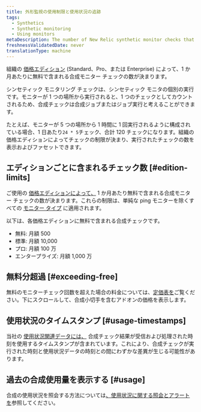```yaml
---
title: 外形監視の使用制限と使用状況の追跡
tags:
  - Synthetics
  - Synthetic monitoring
  - Using monitors
metaDescription: The number of New Relic synthetic monitor checks that are included per month with each pricing edition.
freshnessValidatedDate: never
translationType: machine
---
```


組織の [価格エディション](/docs/accounts/accounts-billing/new-relic-one-pricing-billing/new-relic-one-pricing-billing/#editions) (Standard、Pro、または Enterprise) によって、1 か月あたりに無料で含まれる合成モニター チェックの数が決まります。

シンセティック モニタリング チェックは、シンセティック モニタの個別の実行です。モニターが 1 つの場所から実行されると、1 つのチェックとしてカウントされるため、合成チェックは合成ジョブまたはジョブ実行と考えることができます。

たとえば、モニターが 5 つの場所から 1 時間に 1 回実行されるように構成されている場合、1 日あたり`24 * 5`チェック、合計 120 チェックになります。組織の価格エディションによってチェックの制限が決まり、実行されたチェックの数を表示およびファセットできます。

## エディションごとに含まれるチェック数 [#edition-limits]

ご使用の [価格エディションによって、](/docs/accounts/accounts-billing/new-relic-one-pricing-billing/new-relic-one-pricing-billing/#editions) 1 か月あたり無料で含まれる合成モニター チェックの数が決まります。これらの制限は、単純な ping モニターを除くすべての [モニター タイプ](/docs/synthetics/synthetic-monitoring/getting-started/types-synthetic-monitors) に適用されます。

以下は、各価格エディションに無料で含まれる合成チェックです。

* 無料: 月額 500
* 標準: 月額 10,000
* プロ: 月額 100 万
* エンタープライズ: 月額 1,000 万

## 無料分超過 [#exceeding-free]

無料のモニターチェック回数を超えた場合の料金については、[定価表を](/docs/licenses/license-information/usage-plans/new-relic-usage-plan/#list-price)ご覧ください。下にスクロールして、合成小切手を含むアドオンの価格を表示します。

## 使用状況のタイムスタンプ [#usage-timestamps]

当社の [使用状況関連データには、](/docs/accounts/accounts-billing/new-relic-one-pricing-billing/usage-queries-alerts) 合成チェック結果が受信および処理された時刻を使用するタイムスタンプが含まれています。これにより、合成チェックが実行された時刻と使用状況データの時刻との間にわずかな差異が生じる可能性があります。

## 過去の合成使用量を表示する [#usage]

合成の使用状況を照会する方法については[、使用状況に関する照会とアラート を](/docs/accounts/accounts-billing/new-relic-one-pricing-billing/usage-queries-alerts/#synthetics-usage)参照してください。